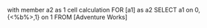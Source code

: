with
 member a2 as 1 
 cell calculation FOR [a1] as a2
SELECT
 a1 on 0,
 {<%b%>,1} on 1
FROM [Adventure Works]
